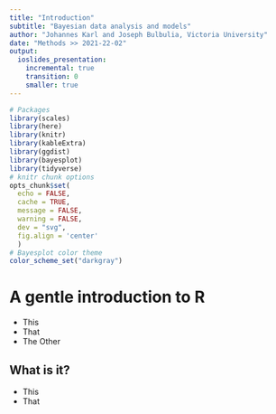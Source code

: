 ```yaml
---
title: "Introduction"
subtitle: "Bayesian data analysis and models"
author: "Johannes Karl and Joseph Bulbulia, Victoria University"
date: "Methods >> 2021-22-02"
output: 
  ioslides_presentation:
    incremental: true
    transition: 0
    smaller: true
---
```


```r
# Packages
library(scales)
library(here)
library(knitr)
library(kableExtra)
library(ggdist)
library(bayesplot)
library(tidyverse)
# knitr chunk options
opts_chunk$set(
  echo = FALSE, 
  cache = TRUE,
  message = FALSE,
  warning = FALSE,
  dev = "svg",
  fig.align = 'center'
  )
# Bayesplot color theme
color_scheme_set("darkgray")
```

# A gentle introduction to R
 - This
 - That
 - The Other
 
## What is it? {.build}
 - This 
 - That
 



